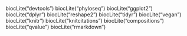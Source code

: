 biocLite("devtools")
biocLite("phyloseq")
biocLite("ggplot2")
biocLite("dplyr")
biocLite("reshape2")
biocLite("tidyr")
biocLite("vegan")
biocLite("knitr")
biocLite("knitcitations")
biocLite("compositions")
biocLite("qvalue")
biocLite("rmarkdown")

